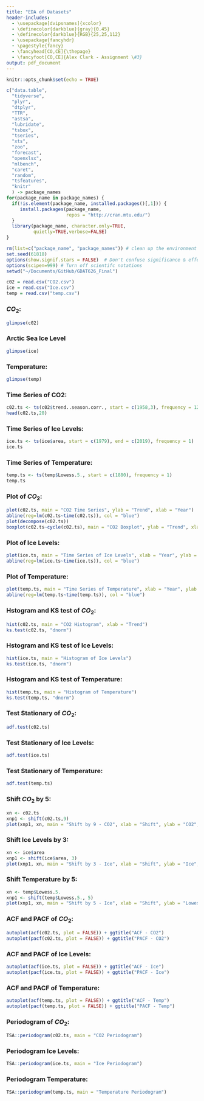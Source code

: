 ```yaml
---
title: "EDA of Datasets"
header-includes:
  - \usepackage[dvipsnames]{xcolor}
  - \definecolor{darkblue}{gray}{0.45}
  - \definecolor{darkblue}{RGB}{25,25,112}
  - \usepackage{fancyhdr}
  - \pagestyle{fancy}
  - \fancyhead[CO,CE]{\thepage}
  - \fancyfoot[CO,CE]{Alex Clark - Assignment \#3}
output: pdf_document
---
```


```r
knitr::opts_chunk$set(echo = TRUE)

c("data.table",
  "tidyverse",
  "plyr",
  "dtplyr",
  "TTR",
  "astsa",
  "lubridate",
  "tsbox",
  "tseries",
  "xts",
  "zoo",
  "forecast",
  "openxlsx",
  "mlbench",
  "caret",
  "random",
  "tsfeatures",
  "knitr"
  ) -> package_names  
for(package_name in package_names) {
  if(!is.element(package_name, installed.packages()[,1])) {
     install.packages(package_name,
                      repos = "http://cran.mtu.edu/")
  }
  library(package_name, character.only=TRUE,
          quietly=TRUE,verbose=FALSE)
}

rm(list=c("package_name", "package_names")) # clean up the environment
set.seed(61818)
options(show.signif.stars = FALSE)  # Don't confuse significance & effect size!
options(scipen=999) # Turn off scientifc notations
setwd("~/Documents/GitHub/GDAT626_Final")
```

```r
c02 = read.csv("CO2.csv")
ice = read.csv("Ice.csv")
temp = read.csv("temp.csv")
```

### $CO_2$:
```r
glimpse(c02)
```

### Arctic Sea Ice Level
```r
glimpse(ice)
```

### Temperature:
```r
glimpse(temp)
```

### Time Series of CO2:
```r
c02.ts <- ts(c02$trend..season.corr., start = c(1958,3), frequency = 12)
head(c02.ts,20)
```

### Time Series of Ice Levels:
```r
ice.ts <- ts(ice$area, start = c(1979), end = c(2019), frequency = 1)
ice.ts
```

### Time Series of Temperature:
```r
temp.ts <- ts(temp$Lowess.5., start = c(1880), frequency = 1)
temp.ts
```

### Plot of $CO_2$:
```r
plot(c02.ts, main = "CO2 Time Series", ylab = "Trend", xlab = "Year")
abline(reg=lm(c02.ts~time(c02.ts)), col = "blue")
plot(decompose(c02.ts))
boxplot(c02.ts~cycle(c02.ts), main = "CO2 Boxplot", ylab = "Trend", xlab = "Month")
```

### Plot of Ice Levels:
```r
plot(ice.ts, main = "Time Series of Ice Levels", xlab = "Year", ylab = "Area")
abline(reg=lm(ice.ts~time(ice.ts)), col = "blue")
```

### Plot of Temperature:
```r
plot(temp.ts, main = "Time Series of Temperature", xlab = "Year", ylab = "Lowess 5")
abline(reg=lm(temp.ts~time(temp.ts)), col = "blue")
```

### Hstogram and KS test of $CO_2$: 
```r
hist(c02.ts, main = "CO2 Histogram", xlab = "Trend")
ks.test(c02.ts, "dnorm")
```

### Hstogram and KS test of Ice Levels:
```r
hist(ice.ts, main = "Histogram of Ice Levels")
ks.test(ice.ts, "dnorm")
```

### Hstogram and KS test of Temperature:
```r
hist(temp.ts, main = "Histogram of Temperature")
ks.test(temp.ts, "dnorm")
```

### Test Stationary of $CO_2$: 
```r
adf.test(c02.ts)
```

### Test Stationary of Ice Levels:
```r
adf.test(ice.ts)
```

### Test Stationary of Temperature:
```r
adf.test(temp.ts)
```

### Shift $CO_2$ by 5:
```r
xn <- c02.ts
xnp1 <- shift(c02.ts,9)
plot(xnp1, xn, main = "Shift by 9 - CO2", xlab = "Shift", ylab = "CO2", type = "l") 
```

### Shift Ice Levels by 3:
```r
xn <- ice$area
xnp1 <- shift(ice$area, 3)
plot(xnp1, xn, main = "Shift by 3 - Ice", xlab = "Shift", ylab = "Ice", type = "l") 
```

### Shift Temperature by 5:
```r
xn <- temp$Lowess.5.
xnp1 <- shift(temp$Lowess.5., 5)
plot(xnp1, xn, main = "Shift by 5 - Ice", xlab = "Shift", ylab = "Lowess 5", type = "l") 
```

### ACF and PACF of $CO_2$:
```r
autoplot(acf(c02.ts, plot = FALSE)) + ggtitle("ACF - CO2") 
autoplot(pacf(c02.ts, plot = FALSE)) + ggtitle("PACF - CO2") 
```

### ACF and PACF of Ice Levels:
```r
autoplot(acf(ice.ts, plot = FALSE)) + ggtitle("ACF - Ice")
autoplot(pacf(ice.ts, plot = FALSE)) + ggtitle("PACF - Ice")
```

### ACF and PACF of Temperature:
```r
autoplot(acf(temp.ts, plot = FALSE)) + ggtitle("ACF - Temp")
autoplot(pacf(temp.ts, plot = FALSE)) + ggtitle("PACF - Temp")
```

### Periodogram of $CO_2$:
```r
TSA::periodogram(c02.ts, main = "CO2 Periodogram")
```

### Periodogram Ice Levels:
```r
TSA::periodogram(ice.ts, main = "Ice Periodogram")
```

### Periodogram Temperature:
```r
TSA::periodogram(temp.ts, main = "Temperature Periodogram")
```
